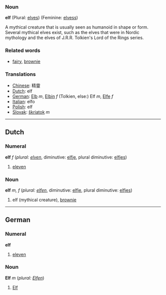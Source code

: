 ===Noun===

'''elf''' (Plural: [[elves]]) (Feminine: [[elvess]])

A mythical creature that is usually seen as humanoid in shape or form.  Several mythical elves exist, such as the elves that were in Nordic mythology and the elves of J.R.R. Tolkien's Lord of the Rings series.

===Related words===
*[[fairy]], [[brownie]]

===Translations===
*[[Chinese]]: 精靈
*[[Dutch]]: elf
*[[German]]: [[Elb]] ''m'', [[Elbin]] ''f'' (Tolkien, else:) Elf ''m'', [[Elfe]] ''f''
*[[Italian]]: elfo
*[[Polish]]: elf
*[[Slovak]]: [[škriatok]] ''m''
----

==Dutch==
===Numeral===
'''elf''' ''f'' (''plural: [[elven]]'', diminutive: [[elfje]], plural diminutive: [[elfjes]])

# [[eleven]]

===Noun===
'''elf''' ''m, f'' (''plural: [[elfen]]'', diminutive: [[elfje]], plural diminutive: [[elfjes]])

# elf (mythical creature), [[brownie]]

----
==German==

===Numeral===
'''elf'''

# [[eleven]]

===Noun===
'''Elf''' ''m'' (''plural: [[Elfen]]'')

# [[Elf]]